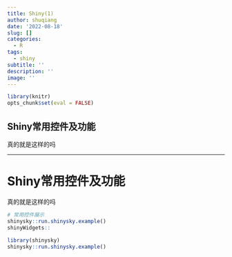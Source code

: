 ```yaml
---
title: Shiny(1)
author: shuqiang
date: '2022-08-18'
slug: []
categories:
  - R
tags:
  - shiny
subtitle: ''
description: ''
image: ''
---
```


```r
library(knitr)
opts_chunk$set(eval = FALSE)
```

## Shiny常用控件及功能\
真的就是这样的吗

---

# Shiny常用控件及功能\
真的就是这样的吗




```r
# 常用控件展示
shinysky::run.shinysky.example()
shinyWidgets::
  
library(shinysky)
shinysky::run.shinysky.example()

```


